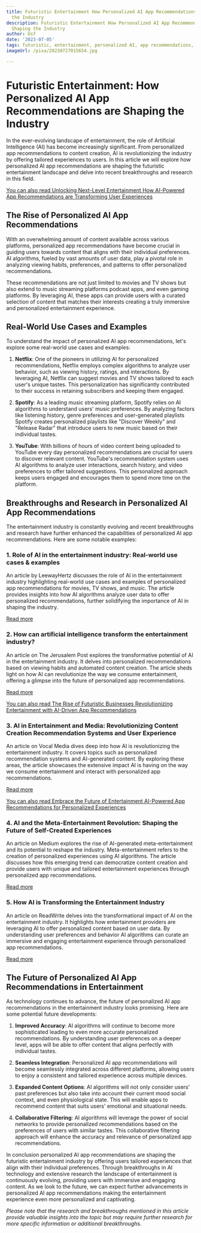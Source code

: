 ```yaml
---
title: Futuristic Entertainment How Personalized AI App Recommendations are Shaping
  the Industry
description: Futuristic Entertainment How Personalized AI App Recommendations are
  Shaping the Industry
author: Usf
date: '2023-07-05'
tags: futuristic, entertainment, personalized AI, app recommendations, shaping industry
imageUrl: /pixa/20230727015654.jpg

---
```

# Futuristic Entertainment: How  Personalized AI App Recommendations are Shaping the Industry

In the ever-evolving  landscape of  entertainment,  the role of Artificial Intelligence (AI) has become increasingly significant. From personalized app recommendations to content creation, AI is revolutionizing the  industry by offering tailored experiences to  users. In this  article we  will explore how personalized  AI app recommendations are shaping  the futuristic  entertainment landscape and delve into recent breakthroughs and research in this field.

[You  can also read Unlocking Next-Level Entertainment How AI-Powered App Recommendations are Transforming User Experiences](Unlocking%20Next-Level%20Entertainment%20How%20AI-Powered%20App%20Recommendations%20are%20Transforming%20User%20Experiences)


## The Rise of Personalized AI  App Recommendations

With an overwhelming amount of content available across various platforms, personalized app recommendations have become crucial in guiding users towards content that aligns with their individual preferences. AI algorithms, fueled by vast amounts of user data, play a pivotal role in analyzing viewing habits, preferences, and patterns  to offer personalized  recommendations.

These recommendations are not just limited to movies and TV shows but also  extend to  music streaming platforms podcast apps, and even  gaming platforms. By leveraging AI, these  apps can provide users with a  curated selection of content that matches their interests creating a truly immersive and personalized entertainment  experience.

## Real-World Use Cases and Examples

To understand the impact  of personalized AI app recommendations, let's explore some  real-world use cases and examples:

1. **Netflix**: One of the pioneers in utilizing AI  for personalized recommendations, Netflix employs complex algorithms to analyze  user  behavior, such as viewing history, ratings, and interactions. By leveraging AI, Netflix can suggest movies  and TV shows tailored to each user's unique  tastes. This personalization  has significantly contributed to their success in retaining subscribers and keeping them  engaged.

2. **Spotify**: As a  leading music streaming platform, Spotify relies on AI algorithms to understand users' music preferences. By analyzing  factors like listening history, genre preferences and user-generated playlists Spotify creates personalized playlists like "Discover  Weekly" and  "Release Radar"  that introduce users to new  music based on their individual tastes.

3. **YouTube**: With billions of hours of video  content being uploaded to YouTube every day personalized recommendations are crucial for  users to discover relevant content. YouTube's  recommendation system uses AI algorithms to analyze user interactions, search history, and video preferences to offer tailored suggestions. This personalized approach keeps users engaged and encourages them to spend more time on  the platform.

## Breakthroughs and Research in Personalized AI App Recommendations

The entertainment industry is constantly evolving and recent breakthroughs and research  have further enhanced the capabilities of personalized  AI app recommendations. Here are some notable examples:

### 1. Role of AI in the entertainment industry: Real-world use cases & examples

An article by LeewayHertz discusses the role  of AI in the entertainment industry  highlighting real-world  use cases and  examples of personalized app recommendations for movies, TV shows, and music. The article provides insights into how AI algorithms analyze user data to offer  personalized recommendations, further solidifying the importance of AI in  shaping the industry.

[Read more](https://www.leewayhertz.com/ai-use-cases-in-entertainment/)

### 2.  How can artificial intelligence  transform  the entertainment industry?

An article on The  Jerusalem Post  explores the transformative potential of  AI in the entertainment industry. It delves into personalized recommendations based on viewing habits and automated content creation. The article sheds light on how AI can revolutionize the way we consume entertainment, offering a glimpse  into the future of personalized app  recommendations.

[Read more](https://jpost.com/special-content/how-can-artificial-intelligence-transform-the-entertainment-industry-723616)

[You can also read The Rise of Futuristic Businesses Revolutionizing Entertainment with AI-Driven App Recommendations](The%20Rise%20of%20Futuristic%20Businesses%20Revolutionizing%20Entertainment%20with%20AI-Driven%20App%20Recommendations)


### 3. AI in Entertainment and Media: Revolutionizing  Content Creation Recommendation Systems and User Experience

An article on Vocal Media dives deep into how AI  is revolutionizing the entertainment industry. It covers topics such as personalized recommendation systems and AI-generated content. By exploring these areas, the article showcases the extensive impact  AI is having on the way we consume entertainment and interact with personalized app recommendations.

[Read more](https://vocal.media/futurism/ai-in-entertainment-and-media-revolutionizing-content-creation-recommendation-systems-and-user-experience)

[You can  also read Embrace the Future of Entertainment AI-Powered App Recommendations for Personalized Experiences](Embrace%20the%20Future%20of%20Entertainment%20AI-Powered%20App%20Recommendations%20for%20Personalized%20Experiences)


### 4. AI and the Meta-Entertainment Revolution: Shaping the Future of Self-Created Experiences

An article on Medium explores the  rise of AI-generated meta-entertainment and  its potential to reshape the industry. Meta-entertainment  refers to the creation of personalized  experiences using AI algorithms. The  article discusses how  this  emerging trend can democratize content creation and provide users  with unique and  tailored entertainment experiences through personalized app recommendations.

[Read more](https://medium.com/towards-the-singularity/ai-and-the-meta-entertainment-revolution-shaping-the-future-of-self-created-experiences-6dfd6a56b343)

### 5.  How AI  is Transforming the  Entertainment Industry

An article on ReadWrite delves into the transformational impact of AI on the  entertainment industry. It highlights how entertainment providers are leveraging AI to offer personalized content based on user  data. By understanding user preferences and behavior AI algorithms  can curate an immersive and engaging entertainment experience  through personalized app recommendations.

[Read more](https://readwrite.com/how-ai-is-transforming-the-entertainment-industry/)

##  The Future of  Personalized AI App Recommendations  in Entertainment

As technology continues to advance, the future of personalized AI app recommendations in the entertainment industry looks promising. Here are some potential future developments:

1. **Improved Accuracy**: AI algorithms will continue to become more sophisticated leading to even more accurate personalized  recommendations.  By understanding  user preferences  on a deeper level, apps will be able to offer content that aligns perfectly with  individual tastes.

2. **Seamless  Integration**: Personalized AI app recommendations will become seamlessly integrated  across different platforms, allowing users to enjoy a consistent and tailored experience across multiple devices.

3. **Expanded Content Options**: AI algorithms will not only consider users' past preferences but also take into account their current mood  social context, and even physiological state. This  will enable apps to recommend content that suits users'  emotional  and situational needs.

4. **Collaborative Filtering**: AI algorithms will leverage the power of social networks to provide personalized recommendations based on  the preferences of users with similar tastes. This collaborative filtering approach will enhance the accuracy and relevance  of personalized  app recommendations.

In conclusion personalized AI  app  recommendations are shaping the futuristic entertainment industry by offering users tailored experiences that align  with their individual preferences. Through breakthroughs in AI technology and extensive research the landscape of entertainment is continuously evolving, providing users with immersive and engaging content. As we look  to the future, we can expect  further  advancements in personalized AI app recommendations making the entertainment experience even more personalized and captivating.

*Please note that the research and breakthroughs  mentioned in this  article provide valuable insights into the topic but may require further research for  more specific information or additional breakthroughs.*